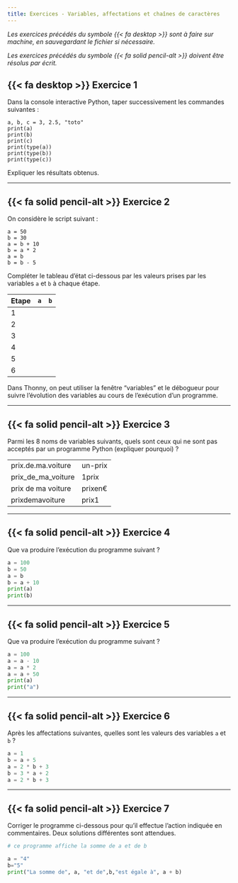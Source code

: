 ```yaml
---
title: Exercices - Variables, affectations et chaînes de caractères
---
```


_Les exercices précédés du symbole {{< fa desktop >}} sont à faire sur machine, en sauvegardant le fichier si nécessaire._

_Les exercices précédés du symbole {{< fa solid pencil-alt >}} doivent être résolus par écrit._

## {{< fa desktop >}} Exercice 1

Dans la console interactive Python, taper successivement les commandes suivantes :

```.python
a, b, c = 3, 2.5, "toto"
print(a)
print(b)
print(c)
print(type(a))
print(type(b))
print(type(c))
```

Expliquer les résultats obtenus.

--------

## {{< fa solid pencil-alt >}} Exercice 2

On considère le script suivant :

```.python
a = 50
b = 30
a = b + 10
b = a * 2
a = b
b = b - 5
```

Compléter le tableau d'état ci-dessous par les valeurs prises par les variables `a` et `b` à chaque étape.

| Etape | `a` | `b` |
| --- | --- | --- |
|1| | |
|2| | |
|3| | |
|4| | |
|5| | |
|6| | |


:::{.callout-tip}

Dans Thonny, on peut utiliser la fenêtre "variables" et le débogueur pour suivre l'évolution des variables au cours de l'exécution d'un programme.
:::

------------------------------------------

## {{< fa solid pencil-alt >}} Exercice 3
Parmi les 8 noms de variables suivants, quels sont ceux qui ne sont pas acceptés par un programme Python (expliquer pourquoi) ?

| | |
| --- | --- |
|prix.de.ma.voiture | un-prix|
|prix_de_ma_voiture|1prix|
|prix de ma voiture|prixen€|
|prixdemavoiture|prix1|

-------------------------------------------

## {{< fa solid pencil-alt >}} Exercice 4
Que va produire l'exécution du programme suivant ?

```py
a = 100
b = 50
a = b
b = a + 10
print(a)
print(b)
```

----------------------------------------------

## {{< fa solid pencil-alt >}} Exercice 5
Que va produire l'exécution du programme suivant ?

```py
a = 100
a = a - 10
a = a * 2
a = a + 50
print(a)
print("a")
```

----------------------------------------------------------

## {{< fa solid pencil-alt >}} Exercice 6
Après les affectations suivantes, quelles sont les valeurs des variables `a` et `b` ?

```py
a = 1
b = a + 5
a = 2 * b + 3
b = 3 * a + 2
a = 2 * b + 3
```

------------------------------------------

## {{< fa solid pencil-alt >}} Exercice 7
Corriger le programme ci-dessous pour qu'il effectue l'action indiquée en commentaires. Deux solutions différentes sont attendues.

```python
# ce programme affiche la somme de a et de b

a = "4"
b="5"
print("La somme de", a, "et de",b,"est égale à", a + b)
```

<!-- idée : faire à chaque fois des fiches de 10 exos environ; sachant qu'on ne les fera pas tous; mais la correction de tous sera disponible. Ainsi les plus rapides seront toujours occupés. Exercices papier crayon (symbole spécial) et exercices sur ordi (symbole spécial) + référence à des exos du manuel -->